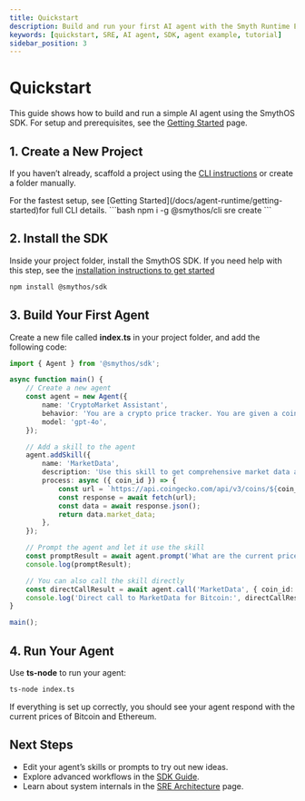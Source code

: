 ```yaml
---
title: Quickstart
description: Build and run your first AI agent with the Smyth Runtime Environment (SRE) using a real-world example.
keywords: [quickstart, SRE, AI agent, SDK, agent example, tutorial]
sidebar_position: 3
---
```


# Quickstart

<InfoCallout title="Fastest Path to Your First Agent">
This guide shows how to build and run a simple AI agent using the SmythOS SDK. For setup and prerequisites, see the <a href="/docs/agent-runtime/getting-started">Getting Started</a> page.
</InfoCallout>

<Spacer size="md" />

## 1. Create a New Project

If you haven’t already, scaffold a project using the [CLI instructions](/docs/agent-runtime/getting-started) or create a folder manually.

<TipCallout title="CLI Scaffolding (Recommended)">
For the fastest setup, see [Getting Started](/docs/agent-runtime/getting-started)for full CLI details.
```bash
npm i -g @smythos/cli
sre create
```
</TipCallout>

<Spacer size="md" />

## 2. Install the SDK

Inside your project folder, install the SmythOS SDK. If you need help with this step, see the [installation instructions to get started](/docs/agent-runtime/getting-started)

```bash
npm install @smythos/sdk
```

<Spacer size="md" />

## 3. Build Your First Agent

Create a new file called <strong>index.ts</strong> in your project folder, and add the following code:

```typescript
import { Agent } from '@smythos/sdk';

async function main() {
    // Create a new agent
    const agent = new Agent({
        name: 'CryptoMarket Assistant',
        behavior: 'You are a crypto price tracker. You are given a coin id and you need to get the price of the coin in USD',
        model: 'gpt-4o',
    });

    // Add a skill to the agent
    agent.addSkill({
        name: 'MarketData',
        description: 'Use this skill to get comprehensive market data and statistics for a cryptocurrency',
        process: async ({ coin_id }) => {
            const url = `https://api.coingecko.com/api/v3/coins/${coin_id}?localization=false&tickers=false&market_data=true&community_data=false&developer_data=false&sparkline=false`;
            const response = await fetch(url);
            const data = await response.json();
            return data.market_data;
        },
    });

    // Prompt the agent and let it use the skill
    const promptResult = await agent.prompt('What are the current prices of Bitcoin and Ethereum ?');
    console.log(promptResult);

    // You can also call the skill directly
    const directCallResult = await agent.call('MarketData', { coin_id: 'bitcoin' });
    console.log('Direct call to MarketData for Bitcoin:', directCallResult.current_price.usd);
}

main();
```

<Spacer size="md" />

## 4. Run Your Agent

Use <strong>ts-node</strong> to run your agent:

```bash
ts-node index.ts
```

<InfoCallout title="What to Expect">
If everything is set up correctly, you should see your agent respond with the current prices of Bitcoin and Ethereum.
</InfoCallout>

<Spacer size="md" />

## Next Steps

- Edit your agent’s skills or prompts to try out new ideas.
- Explore advanced workflows in the [SDK Guide](/docs/agent-runtime/sdk-guide).
- Learn about system internals in the [SRE Architecture](/docs/agent-runtime/architecture) page.
